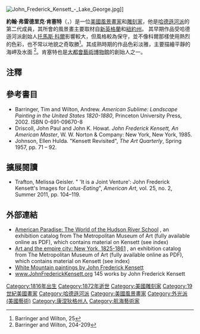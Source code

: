 {{Infobox artist
| bgcolour       = #6495ED
| name           = 約翰·弗雷德里克·肯塞特<br>John Frederick Kensett
| image          = John Frederick Kensett painting.jpg
| imagesize      = 200px
| caption        = 攝於1866年
| date_of_birth  = {{birth date |1816|3|22|}}
| place_of_birth = {{USA}}[[康涅狄格州|康涅狄格州]][[柴郡_(康涅狄格州)|柴郡]]
| date_of_death  = {{death date and age |1872|12|14|1816|3|22|}}
| place_of_death = {{USA}}[[紐約州|紐約州]][[紐約市|紐約市]]
| nationality    = {{USA}}
| field          = [[風景畫|風景畫]]、[[雕刻|雕刻]]
| training       = 
| movement       = [[哈德遜河派|哈德遜河派]]、[[外光派_(美國藝術)|外光派]]
| works          = 
| patrons        = 
| influenced by  = [[托馬斯·科爾|托馬斯·科爾]]
| influenced     =
| awards         = 
}}
[[File:John_Frederick_Kensett_-_Lake_George.jpg|thumb]]]]

'''約翰·弗雷德里克·肯塞特'''（{{lang-en|'''John Frederick Kensett'''}}，{{bd|1816年|3月22日|1872年|12月14日}}）是一位[[美國|美國]][[風景畫|風景畫家]]和[[雕刻家|雕刻家]]，他是[[哈德遜河派|哈德遜河派]]的第二代成員，其所會的風景畫主要取材自[[新英格蘭|新英格蘭]]和[[紐約州|紐約州]]。 其早期作品受哈德遜河派創始人[[托馬斯·科爾|托馬斯·科爾]]影響較大，但風格較為保守，並不像科爾那樣使用熱烈的色彩，也不常以地貌之奇取勝<ref>Barringer and Wilton, 25</ref>。其成熟時期的作品色彩淡雅，主要描繪平靜的海岬及水面 <ref>Barringer and Wilton, 204-209</ref>。肯塞特也是[[大都會藝術博物館|大都會藝術博物館]]的創始人之一。

==注釋==
{{Reflist}}

==參考書目==
*Barringer, Tim and Wilton, Andrew. ''American Sublime: Landscape Painting in the United States 1820-1880'', Princeton University Press, 2002. ISBN 0-691-09670-8
*Driscoll, John Paul and John K. Howat.  ''John Frederick Kensett, An American Master'', W. W. Norton & Company: New York, New York, 1985.
*Johnson, Ellen Hulda. "Kensett Revisited", '' The Art Quarterly'', Spring 1957, pp. 71 – 92.

==擴展閱讀==
*Trafton, Melissa Geisler. " 'It is a Joint Venture': John Frederick Kensett's Images for ''Lotus-Eating''", '' American Art'', vol. 25, no. 2, Summer 2011, pp. 104–119.

== 外部連結 ==
{{Commons category|John Frederick Kensett}}
*[http://libmma.contentdm.oclc.org/cdm/compoundobject/collection/p15324coll10/id/38038/rec/39 American Paradise: The World of the Hudson River School] {{Wayback|url=http://libmma.contentdm.oclc.org/cdm/compoundobject/collection/p15324coll10/id/38038/rec/39 |date=20141006135931 }}, an exhibition catalog from The Metropolitan Museum of Art (fully available online as PDF), which contains material on Kensett (see index)
*[http://libmma.contentdm.oclc.org/cdm/compoundobject/collection/p15324coll10/id/56268/rec/16 Art and the empire city: New York, 1825-1861] {{Wayback|url=http://libmma.contentdm.oclc.org/cdm/compoundobject/collection/p15324coll10/id/56268/rec/16 |date=20141219041656 }}, an exhibition catalog from The Metropolitan Museum of Art (fully available online as PDF), which contains material on Kensett (see index)
* [https://web.archive.org/web/20120418194515/http://www.whitemountainart.com/ArtistGalleries/gal_jfk.htm White Mountain paintings by John Frederick Kensett]
* [http://www.johnfrederickkensett.org www.JohnFrederickKensett.org] {{Wayback|url=http://www.johnfrederickkensett.org/ |date=20191222125144 }} 145 works by John Frederick Kensett

{{Authority control}}
{{DEFAULTSORT:Kensett, John Frederick}}
[[Category:1816年出生|Category:1816年出生]]
[[Category:1872年逝世|Category:1872年逝世]]
[[Category:美國雕刻家|Category:美國雕刻家]]
[[Category:19世紀美國畫家|Category:19世紀美國畫家]]
[[Category:哈德遜河派|Category:哈德遜河派]]
[[Category:美國風景畫家|Category:美國風景畫家]]
[[Category:外光派_(美國藝術)|Category:外光派 (美國藝術)]]
[[Category:康涅狄格州人|Category:康涅狄格州人]]
[[Category:航海藝術家|Category:航海藝術家]]